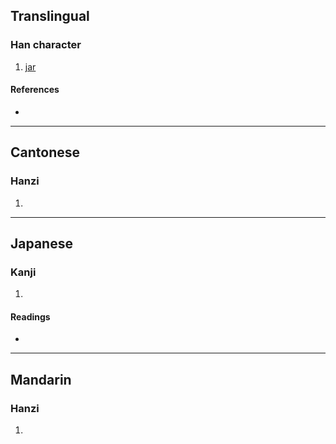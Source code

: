 {{character info/new}}
==Translingual==

===Han character===
{{Han char|rn=98|rad=瓦|as=07|sn=12|four=41217|canj=KBMVN|ids=⿰希瓦}}

# [[jar]]

====References====
* {{Han ref|kx=0749.270|dkj=21513|dj=1158.060|hdz=21425.180|uh=74FB|ud=29947|bh=DAAB|bd=55979}}

----

==Cantonese==

===Hanzi===
{{yue-hanzi|jyut=|y=chi1}}

# {{rfdef|yue|sort=瓦07}}

----

==Japanese==

===Kanji===
{{ja-kanji|grade=|rs=瓦07}}

# {{rfdef|ja|sort=瓦07}}

====Readings====
* {{ja-readings|on=[[ち]] (chi), [[てき]] (teki), [[ちゃく]] (chaku)|kun=[[かめ]] (kame)|nanori=}}

----

==Mandarin==

===Hanzi===
{{cmn-hanzi|pin=[[chī]] ([[chi1]])|wg=ch'ih<sup>1</sup>}}

# {{rfdef|cmn|sort=瓦07}}